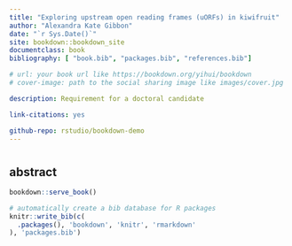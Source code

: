 ```yaml
--- 
title: "Exploring upstream open reading frames (uORFs) in kiwifruit"
author: "Alexandra Kate Gibbon"
date: "`r Sys.Date()`"
site: bookdown::bookdown_site
documentclass: book
bibliography: [ "book.bib", "packages.bib", "references.bib"]

# url: your book url like https://bookdown.org/yihui/bookdown
# cover-image: path to the social sharing image like images/cover.jpg

description: Requirement for a doctoral candidate 

link-citations: yes

github-repo: rstudio/bookdown-demo
---
```

#
## abstract




```r
bookdown::serve_book()
```


```r
# automatically create a bib database for R packages
knitr::write_bib(c(
  .packages(), 'bookdown', 'knitr', 'rmarkdown'
), 'packages.bib')
```
